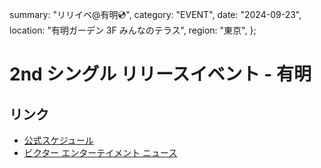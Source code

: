   summary: "リリイベ@有明💿",
  category: "EVENT",
  date: "2024-09-23",
  location: "有明ガーデン 3F みんなのテラス",
  region: "東京",
};

# 2nd シングル リリースイベント - 有明

## リンク

- [公式スケジュール](https://takanenonadeshiko.jp/events/event/2ndシングル「タイトル未定」リリースイベント/)
- [ビクター エンターテイメント ニュース](https://www.jvcmusic.co.jp/-/News/A028511/16.html)